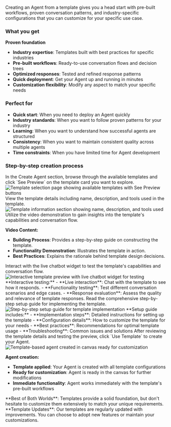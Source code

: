 Creating an Agent from a template gives you a head start with pre-built workflows, proven conversation patterns, and industry-specific configurations that you can customize for your specific use case.

### What you get

**Proven foundation**

- **Industry expertise**: Templates built with best practices for specific industries
- **Pre-built workflows**: Ready-to-use conversation flows and decision trees
- **Optimized responses**: Tested and refined response patterns
- **Quick deployment**: Get your Agent up and running in minutes
- **Customization flexibility**: Modify any aspect to match your specific needs

### Perfect for

- **Quick start**: When you need to deploy an Agent quickly
- **Industry standards**: When you want to follow proven patterns for your industry
- **Learning**: When you want to understand how successful agents are structured
- **Consistency**: When you want to maintain consistent quality across multiple agents
- **Time constraints**: When you have limited time for Agent development

### Step-by-step creation process

<Steps>
<Step title="Select template and preview">
  In the Create Agent section, browse through the available templates and click `See Preview` on the template card you want to explore.
  
  <Frame>
  <img src="/images/dashboard/agent/template/step-1-click-see-preview.png" alt="Template selection page showing available templates with See Preview buttons" />
  </Frame>
</Step>

<Step title="Review template details and video demonstration">
  View the template details including name, description, and tools used in the
  template.
  <Frame>
    <img
      src="/images/dashboard/agent/template/step-2-template-preview.png"
      alt="Template information section showing name, description, and tools used"
    />
  </Frame>
  Utilize the video demonstration to gain insights into the template's capabilities and conversation flow.

  **Video Content:**
  - **Building Process**: Provides a step-by-step guide on constructing the template.
  - **Functionality Demonstration**: Illustrates the template in action.
  - **Best Practices**: Explains the rationale behind template design decisions.
</Step>

<Step title="Test interactive Agent">
  Interact with the live chatbot widget to test the template's capabilities and
  conversation flow.
  <Frame>
    <img
      src="/images/dashboard/agent/template/step-2-template-interactive.png"
      alt="Interactive template preview with live chatbot widget for testing"
    />
  </Frame>
  **Interactive testing:**
  - **Live interaction**: Chat with the template to see how it responds.
  - **Functionality testing**: Test different conversation scenarios and edge cases.
  - **Response evaluation**: Assess the quality and relevance of template responses.
</Step>

<Step title="Review step-by-step guide">
  Read the comprehensive step-by-step setup guide for implementing the template.
  <Frame>
    <img
      src="/images/dashboard/agent/template/step-2-step-by-step-setup-guide.png"
      alt="Step-by-step setup guide for template implementation"
    />
  </Frame>
  **Setup guide includes:**
  - **Implementation steps**: Detailed instructions for setting up the template
  - **Configuration details**: How to customize the template for your needs
  - **Best practices**: Recommendations for optimal template usage
  - **Troubleshooting**: Common issues and solutions
</Step>

<Step title="Use template and create Agent">
  After reviewing the template details and testing the preview, click `Use Template` to create your Agent.
  
  <Frame>
  <img src="/images/dashboard/agent/template/step-4-template-in-canvas.png" alt="Template-based agent created in canvas ready for customization" />
  </Frame>
  
  **Agent creation:**
  - **Template applied**: Your Agent is created with all template configurations
  - **Ready for customization**: Agent is ready in the canvas for further modifications
  - **Immediate functionality**: Agent works immediately with the template's pre-built workflows
</Step>
</Steps>

<Tip>
  **Best of Both Worlds**: Templates provide a solid foundation, but don't
  hesitate to customize them extensively to match your unique requirements.
</Tip>

<Note>
  **Template Updates**: Our templates are regularly updated with improvements.
  You can choose to adopt new features or maintain your customizations.
</Note>

